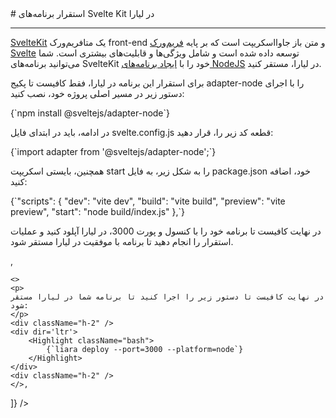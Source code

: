 
<Layout>
# استقرار برنامه‌های Svelte Kit در لیارا
<hr className="mb-2" />
<a href="https://svelte.dev/" className="blue-link">SvelteKit</a> یک متافریم‌ورک front-end و متن باز جاوااسکریپت است که بر پایه <a href="./svelte" className="blue-link">فریم‌ورک Svelte</a> توسعه داده شده است و شامل ویژگی‌ها و قابلیت‌های بیشتری است. شما می‌توانید برنامه‌های SvelteKit خود را با <a href="../how-tos/create-app" className="blue-link">ایجاد برنامه‌های NodeJS</a> در لیارا، مستقر کنید.
<div className='h-2' />

برای استقرار این برنامه در لیارا، فقط کافیست تا پکیج <Important>adapter-node</Important> را با اجرای دستور زیر در مسیر اصلی پروژه خود، نصب کنید:

<div className="h-2" />
<div dir='ltr'>
    <Highlight className="bash">
        {`npm install @sveltejs/adapter-node`}
    </Highlight>
</div>
<div className="h-2" />

در ادامه، باید در ابتدای فایل <Important>svelte.config.js</Important> قطعه کد زیر را، قرار دهید:

<div className="h-2" />
<div dir='ltr'>
    <Highlight className="js">
        {`import adapter from '@sveltejs/adapter-node';`}
    </Highlight>
</div>
<div className="h-2" />

همچنین، بایستی اسکریپت <Important>start</Important> را به شکل زیر، به فایل <Important>package.json</Important> خود، اضافه کنید:

<div className="h-2" />
<div dir='ltr'>
    <Highlight className="json">
        {`"scripts": {
		"dev": "vite dev",
		"build": "vite build",
		"preview": "vite preview",
		"start": "node build/index.js"
	},`}
    </Highlight>
</div>
<div className="h-2" />


<Section id="deploy" title="استقرار برنامه" />
<Tabs 
    tabs={["Liara Console", "Liara CLI"]} 
    content={[
    <>
    <p>در نهایت کافیست تا برنامه خود را با کنسول و پورت 3000، در لیارا آپلود کنید و عملیات استقرار را انجام دهید تا برنامه با موفقیت در لیارا مستقر شود.</p>
    </>,

    <>
    <p>
    در نهایت کافیست تا دستور زیر را اجرا کنید تا برنامه شما در لیارا مستقر شود:
    </p>
    <div className="h-2" />
    <div dir='ltr'>
        <Highlight className="bash">
            {`liara deploy --port=3000 --platform=node`}
        </Highlight>
    </div>
    <div className="h-2" />
    </>,

]} 
/>

</Layout>